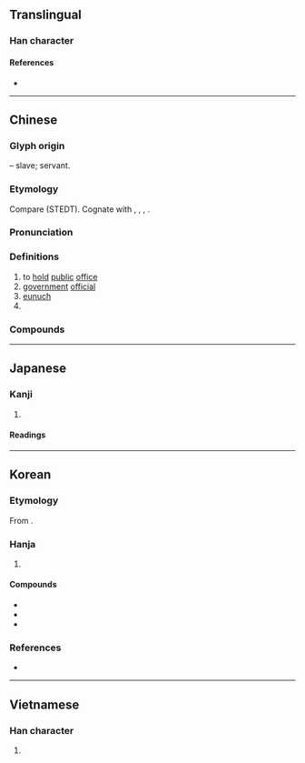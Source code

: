 {{character info}}
==Translingual==

===Han character===
{{Han char|rn=40|rad=宀|as=06|sn=9|four=30717|canj=JSLL|ids=⿱宀臣}}

====References====
* {{Han ref|kx=0285.040|dkj=07138|dj=0563.060|hdz=20924.010|uh=5BA6|ud=23462|bh=ABC6|bd=43974}}

----

==Chinese==
{{zh-forms}}

===Glyph origin===
{{Han etyl}}

{{Han compound|宀|臣|ls=ic|t1=house|t2=servant}} – slave; servant.

===Etymology===
Compare {{inh|zh|sit-pro|*(g/k)(j)wal||slave; servant}} (STEDT). Cognate with {{cog|bo|ཁོལ་པོ||servant}}, {{cog|my|ကျွန်||slave}}, {{cog|tbq-lol-pro|*C-kywan¹||slave}}, {{och-l|倌||servant}}.

===Pronunciation===
{{zh-pron
|m=huàn
|m-s=
|dg=
|c=waan6
|c-t=
|g=
|h=gd=fon4
|j=
|md=
|mn=hoān
|mn-t=huang6/huêng6
|mn-t_note=huang6 - Shantou; huêng6 - Chaozhou
|w=
|x=
|mc=y
|oc=y
|cat=v,n,pn
}}

===Definitions===
{{zh-hanzi}}

# to [[hold]] [[public]] [[office]]
# [[government]] [[official]]
# [[eunuch]]
# {{surname|zh}}

===Compounds===
{{zh-der|世嗣宦族|仕宦|名宦|奄宦|官宦|官宦人家|官宦氣息|宦人|宦囊|宦女|宦學|宦官|宦情|宦海|宦豎|宦途|宦遊|宦達|宦門|巧宦|年宦|游宦|素宦|羈宦|薄宦|謫宦|豎宦|達官顯宦|鄉宦|門宦|閹宦|顯宦}}

----

==Japanese==

===Kanji===
{{ja-kanji|grade=|rs=宀06}}

# {{rfdef|ja|sort=宀06}}

====Readings====
{{ja-readings
|goon=げん
|kanon=かん
|kun=つか-える, まなぶ
}}

----

==Korean==

===Etymology===
From {{der|ko|ltc|-}} {{ltc-l|宦|id=1}}. {{hanja-hunmong|환〯|hwan|人類#중02A}}

===Hanja===
{{ko-hanja-search}}
{{ko-hanja|벼슬|환}}

# {{hanja form of|환|[[eunuch]]}}

====Compounds====
{{der-top3|Compounds}}
* {{ko-l|환관|宦官}}
* {{ko-l|환시|宦侍}}
* {{ko-l|내환|內宦}}
{{der-bottom}}

===References===
* {{R:hanjadoc|2543}}

----

==Vietnamese==

===Han character===
{{vi-readings|reading=hoạn|rs=宀06}}

# {{rfdef|vi}}
